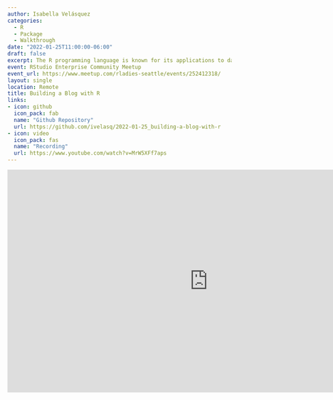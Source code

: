 ```yaml
---
author: Isabella Velásquez
categories:
  - R
  - Package
  - Walkthrough
date: "2022-01-25T11:00:00-06:00"
draft: false
excerpt: The R programming language is known for its applications to data science, but one of its best assets is the inviting community. Folks from around the world share their lessons learned, best practices, and code to support and inspire others. One tool that helps contribute to the thriving community is the blog. A blog is a wonderful opportunity to record your data stories, gain exposure for your expertise, and support others in their R journey. Thanks to the advancement of tools like R Markdown, you can quickly get up and running with a blog and focus on customization and style. In this talk, we will discuss possible reasons for creating a blog, the pros and cons of a blog, and how to decide on topics. We will then explore tools for creating your blog that make it easy to showcase your R skills, such as blogdown and distill.
event: RStudio Enterprise Community Meetup
event_url: https://www.meetup.com/rladies-seattle/events/252412318/
layout: single
location: Remote
title: Building a Blog with R
links:
- icon: github
  icon_pack: fab
  name: "Github Repository"
  url: https://github.com/ivelasq/2022-01-25_building-a-blog-with-r
- icon: video
  icon_pack: fas
  name: "Recording"
  url: https://www.youtube.com/watch?v=MrW5XFf7aps
---
```


<iframe src="https://colorado.rstudio.com/rsc/building-a-blog-with-r/Building%20a%20Blog%20With%20R.html#/section" style="border:0px #ffffff none;" name="myiFrame" scrolling="no" frameborder="1" marginheight="0px" marginwidth="0px" height="500" width="900" allowfullscreen></iframe>